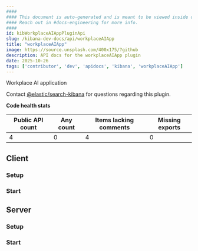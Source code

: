 ```yaml
---
####
#### This document is auto-generated and is meant to be viewed inside our experimental, new docs system.
#### Reach out in #docs-engineering for more info.
####
id: kibWorkplaceAIAppPluginApi
slug: /kibana-dev-docs/api/workplaceAIApp
title: "workplaceAIApp"
image: https://source.unsplash.com/400x175/?github
description: API docs for the workplaceAIApp plugin
date: 2025-10-26
tags: ['contributor', 'dev', 'apidocs', 'kibana', 'workplaceAIApp']
---
```


Workplace AI application

Contact [@elastic/search-kibana](https://github.com/orgs/elastic/teams/search-kibana) for questions regarding this plugin.

**Code health stats**

| Public API count  | Any count | Items lacking comments | Missing exports |
|-------------------|-----------|------------------------|-----------------|
| 4 | 0 | 4 | 0 |

## Client

### Setup
<DocDefinitionList data={[workplaceAIAppObj.client.setup]}/>

### Start
<DocDefinitionList data={[workplaceAIAppObj.client.start]}/>

## Server

### Setup
<DocDefinitionList data={[workplaceAIAppObj.server.setup]}/>

### Start
<DocDefinitionList data={[workplaceAIAppObj.server.start]}/>

